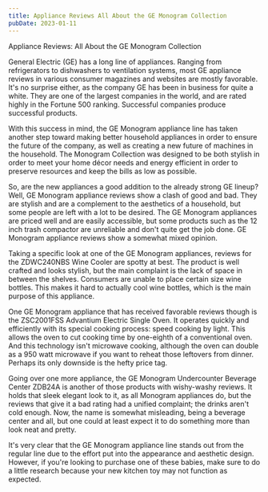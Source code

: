 ```yaml
---
title: Appliance Reviews All About the GE Monogram Collection
pubDate: 2023-01-11
---
```


Appliance Reviews: All About the GE Monogram Collection

General Electric (GE) has a long line of appliances. Ranging from refrigerators to dishwashers to ventilation systems, most GE appliance reviews in various consumer magazines and websites are mostly favorable. It's no surprise either, as the company GE has been in business for quite a white. They are one of the largest companies in the world, and are rated highly in the Fortune 500 ranking. Successful companies produce successful products.

With this success in mind, the GE Monogram appliance line has taken another step toward making better household appliances in order to ensure the future of the company, as well as creating a new future of machines in the household. The Monogram Collection was designed to be both stylish in order to meet your home décor needs and energy efficient in order to preserve resources and keep the bills as low as possible.

So, are the new appliances a good addition to the already strong GE lineup? Well, GE Monogram appliance reviews show a clash of good and bad. They are stylish and are a complement to the aesthetics of a household, but some people are left with a lot to be desired. The GE Monogram appliances are priced well and are easily accessible, but some products such as the 12 inch trash compactor are unreliable and don't quite get the job done. GE Monogram appliance reviews show a somewhat mixed opinion.

Taking a specific look at one of the GE Monogram appliances, reviews for the ZDWC240NBS Wine Cooler are spotty at best. The product is well crafted and looks stylish, but the main complaint is the lack of space in between the shelves. Consumers are unable to place certain size wine bottles. This makes it hard to actually cool wine bottles, which is the main purpose of this appliance.

One GE Monogram appliance that has received favorable reviews though is the ZSC2001FSS Advantium Electric Single Oven. It operates quickly and efficiently with its special cooking process: speed cooking by light. This allows the oven to cut cooking time by one-eighth of a conventional oven. And this technology isn't microwave cooking, although the oven can double as a 950 watt microwave if you want to reheat those leftovers from dinner. Perhaps its only downside is the hefty price tag.

Going over one more appliance, the GE Monogram Undercounter Beverage Center ZDB24A is another of those products with wishy-washy reviews. It holds that sleek elegant look to it, as all Monogram appliances do, but the reviews that give it a bad rating had a unified complaint; the drinks aren't cold enough. Now, the name is somewhat misleading, being a beverage center and all, but one could at least expect it to do something more than look neat and pretty.

It's very clear that the GE Monogram appliance line stands out from the regular line due to the effort put into the appearance and aesthetic design. However, if you're looking to purchase one of these babies, make sure to do a little research because your new kitchen toy may not function as expected.